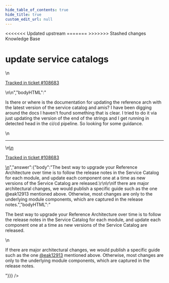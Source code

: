 ```yaml
---
hide_table_of_contents: true
hide_title: true
custom_edit_url: null
---
```



<head>
<<<<<<< Updated upstream
  <link rel="canonical" href="https://github.com/tnn-gruntwork-io/knowledge-base/discussions/441" />
=======
  <link rel="canonical" href="https://github.com/tnn-gruntwork-io/knowledge-base/discussions/441" />
>>>>>>> Stashed changes
</head>

<CenterLayout>
<span className="searchCategory">Knowledge Base</span>
<h1>update service catalogs</h1>
<GitHub discussion={{"id":"D_kwDOF8slf84APrn0","number":441,"author":{"login":"moos3"},"title":"update service catalogs","body":"\nIs there or where is the documentation for updating the reference arch with the latest version of the service catalog and amis? I have been digging around the docs I haven't found something that is clear. I tried to do it via just updating the version of the end of the strings and I get running in detected head in the ci/cd pipeline. So looking for some guidance. \n\n---\n\n<ins datetime=\"2022-05-31T16:51:59Z\">\n  <p><a href=\"https://support.gruntwork.io/hc/requests/108683\">Tracked in ticket #108683</a></p>\n</ins>\n","bodyHTML":"<p dir=\"auto\">Is there or where is the documentation for updating the reference arch with the latest version of the service catalog and amis? I have been digging around the docs I haven't found something that is clear. I tried to do it via just updating the version of the end of the strings and I get running in detected head in the ci/cd pipeline. So looking for some guidance.</p>\n<hr>\n<ins datetime=\"2022-05-31T16:51:59Z\">\n  <p dir=\"auto\"><a href=\"https://support.gruntwork.io/hc/requests/108683\" rel=\"nofollow\">Tracked in ticket #108683</a></p>\n</ins>","answer":{"body":"The best way to upgrade your Reference Architecture over time is to follow the release notes in the Service Catalog for each module, and update each component one at a time as new versions of the Service Catalog are released.\r\n\r\nIf there are major architectural changes, we would publish a specific guide such as the one @eak12913 mentioned above. Otherwise, most changes are only to the underlying module components, which are captured in the release notes.","bodyHTML":"<p dir=\"auto\">The best way to upgrade your Reference Architecture over time is to follow the release notes in the Service Catalog for each module, and update each component one at a time as new versions of the Service Catalog are released.</p>\n<p dir=\"auto\">If there are major architectural changes, we would publish a specific guide such as the one <a class=\"user-mention notranslate\" data-hovercard-type=\"user\" data-hovercard-url=\"/users/eak12913/hovercard\" data-octo-click=\"hovercard-link-click\" data-octo-dimensions=\"link_type:self\" href=\"https://github.com/eak12913\">@eak12913</a> mentioned above. Otherwise, most changes are only to the underlying module components, which are captured in the release notes.</p>"}}} />

</CenterLayout>
  

<!-- ##DOCS-SOURCER-START
{
  "sourcePlugin": "github-discussions",
  "hash": "504f803a778f25a8fca6706eaca2475a"
}
##DOCS-SOURCER-END -->
